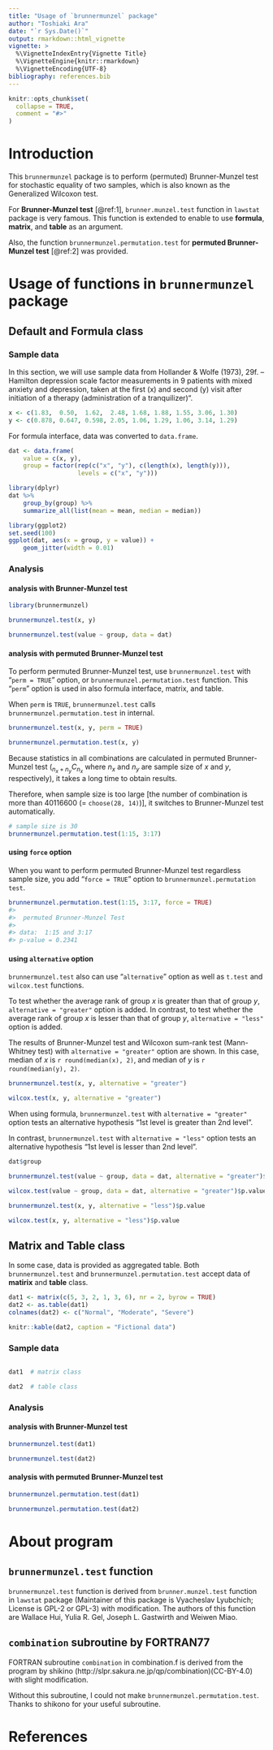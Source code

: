 ```yaml
---
title: "Usage of `brunnermunzel` package"
author: "Toshiaki Ara"
date: "`r Sys.Date()`"
output: rmarkdown::html_vignette
vignette: >
  %\VignetteIndexEntry{Vignette Title}
  %\VignetteEngine{knitr::rmarkdown}
  %\VignetteEncoding{UTF-8}
bibliography: references.bib
---
```


```r
knitr::opts_chunk$set(
  collapse = TRUE,
  comment = "#>"
)
```

# Introduction

This `brunnermunzel` package is to perform (permuted) Brunner-Munzel test
 for stochastic equality of two samples,
 which is also known as the Generalized Wilcoxon test.

For **Brunner-Munzel test** [@ref:1],
`brunner.munzel.test` function in `lawstat` package is very famous.
This function is extended to enable
 to use **formula**, **matrix**, and **table** as an argument.

Also, the function `brunnermunzel.permutation.test`
 for **permuted Brunner-Munzel test** [@ref:2] was provided.

# Usage of functions in `brunnermunzel` package
## Default and Formula class
### Sample data

In this section,
 we will use sample data from Hollander & Wolfe (1973), 29f.
 -- Hamilton depression scale factor measurements in 9 patients with
 mixed anxiety and depression, taken at the first (x) and second (y) visit
 after initiation of a therapy (administration of a tranquilizer)".

```r
x <- c(1.83,  0.50,  1.62,  2.48, 1.68, 1.88, 1.55, 3.06, 1.30)
y <- c(0.878, 0.647, 0.598, 2.05, 1.06, 1.29, 1.06, 3.14, 1.29)
```

For formula interface, data was converted to `data.frame`.

```r
dat <- data.frame(
    value = c(x, y),
    group = factor(rep(c("x", "y"), c(length(x), length(y))),
                   levels = c("x", "y")))
```

```r
library(dplyr)
dat %>%
    group_by(group) %>%
    summarize_all(list(mean = mean, median = median))
```


```r
library(ggplot2)
set.seed(100)
ggplot(dat, aes(x = group, y = value)) +
    geom_jitter(width = 0.01)
```

### Analysis
#### analysis with Brunner-Munzel test
```r
library(brunnermunzel)

brunnermunzel.test(x, y)

brunnermunzel.test(value ~ group, data = dat)
```

#### analysis with permuted Brunner-Munzel test
To perform permuted Brunner-Munzel test,
 use `brunnermunzel.test` with "`perm = TRUE`" option,
 or `brunnermunzel.permutation.test` function.
This "`perm`" option is used in also formula interface, matrix, and table.

When `perm` is `TRUE`,
 `brunnermunzel.test` calls
 `brunnermunzel.permutation.test` in internal.

```r
brunnermunzel.test(x, y, perm = TRUE)

brunnermunzel.permutation.test(x, y)
```

Because statistics in all combinations are calculated
 in permuted Brunner-Munzel test
 (${}_{n_{x}+n_{y}}C_{n_{x}}$ where
  $n_{x}$ and $n_{y}$ are sample size of $x$ and $y$, respectively),
  it takes a long time to obtain results.

Therefore, when sample size is too large
 [the number of combination is more than 40116600
  ($=$ `choose(28, 14)`)],
 it switches to Brunner-Munzel test automatically.

```r
# sample size is 30
brunnermunzel.permutation.test(1:15, 3:17)
```

#### using `force` option

When you want to perform permuted Brunner-Munzel test
 regardless sample size,
 you add "`force = TRUE`" option to `brunnermunzel.permutation test`.

```r
brunnermunzel.permutation.test(1:15, 3:17, force = TRUE)
#>
#>  permuted Brunner-Munzel Test
#>
#> data:  1:15 and 3:17
#> p-value = 0.2341
```

#### using `alternative` option

`brunnermunzel.test` also can use "`alternative`" option
 as well as `t.test` and `wilcox.test` functions.

To test whether the average rank of group $x$ is greater
 than that of group $y$,
 `alternative = "greater"` option is added.
In contrast,
 to test whether the average rank of group $x$ is lesser
 than that of group $y$,
 `alternative = "less"` option is added.

The results of Brunner-Munzel test and
 Wilcoxon sum-rank test (Mann-Whitney test)
 with `alternative = "greater"` option are shown.
In this case,
 median of $x$ is `r round(median(x), 2)`, and
 median of $y$ is `r round(median(y), 2)`.

```r
brunnermunzel.test(x, y, alternative = "greater")

wilcox.test(x, y, alternative = "greater")
```

When using formula,
 `brunnermunzel.test` with `alternative = "greater"` option
 tests an alternative hypothesis "1st level is greater than 2nd level".

In contrast,
 `brunnermunzel.test` with `alternative = "less"` option
 tests an alternative hypothesis "1st level is lesser than 2nd level".

```r
dat$group
```

```r
brunnermunzel.test(value ~ group, data = dat, alternative = "greater")$p.value

wilcox.test(value ~ group, data = dat, alternative = "greater")$p.value
```

```r
brunnermunzel.test(x, y, alternative = "less")$p.value

wilcox.test(x, y, alternative = "less")$p.value
```


## Matrix and Table class

In some case, data is provided as aggregated table.
Both `brunnermunzel.test` and `brunnermunzel.permutation.test`
 accept data of **matirix** and **table** class.

```r
dat1 <- matrix(c(5, 3, 2, 1, 3, 6), nr = 2, byrow = TRUE)
dat2 <- as.table(dat1)
colnames(dat2) <- c("Normal", "Moderate", "Severe")
```

```r
knitr::kable(dat2, caption = "Fictional data")
```

### Sample data

```r
```

```r
dat1  # matrix class

dat2  # table class
```

### Analysis
#### analysis with Brunner-Munzel test

```r
brunnermunzel.test(dat1)

brunnermunzel.test(dat2)
```

#### analysis with permuted Brunner-Munzel test

```r
brunnermunzel.permutation.test(dat1)

brunnermunzel.permutation.test(dat2)
```

# About program
## `brunnermunzel.test` function

`brunnermunzel.test` function is derived from
 `brunner.munzel.test` function in `lawstat` package
 (Maintainer of this package is Vyacheslav Lyubchich;
  License is GPL-2 or GPL-3)
 with modification.
The authors of this function are
 Wallace Hui, Yulia R. Gel, Joseph L. Gastwirth and Weiwen Miao.

## `combination` subroutine by FORTRAN77

FORTRAN subroutine `combination` in combination.f is derived from
 the program by shikino
 (http://slpr.sakura.ne.jp/qp/combination)(CC-BY-4.0)
  with slight modification.

Without this subroutine,
 I could not make `brunnermunzel.permutation.test`.
Thanks to shikono for your useful subroutine.


# References
